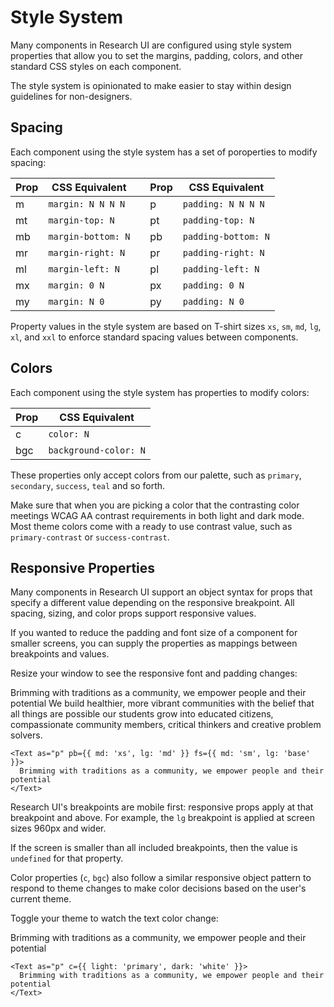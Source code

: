 
<Meta title="Getting Started / Style System" />

# Style System

Many components in Research UI are configured using style system properties that allow you to set the margins, padding, colors, and other standard CSS styles on each component.

The style system is opinionated to make easier to stay within design guidelines for non-designers.


## Spacing

Each component using the style system has a set of poroperties to modify spacing:

|Prop|CSS Equivalent||Prop|CSS Equivalent
|---|---|---|---|---
|m|<code>margin: N N N N</code>||p|<code>padding: N N N N</code>
|mt|<code>margin-top: N</code>||pt|<code>padding-top: N</code>
|mb|<code>margin-bottom: N</code>||pb|<code>padding-bottom: N</code>
|mr|<code>margin-right: N</code>||pr|<code>padding-right: N</code>
|ml|<code>margin-left: N</code>||pl|<code>padding-left: N</code>
|mx|<code>margin: 0 N</code>||px|<code>padding: 0 N</code>
|my|<code>margin: N 0</code>||py|<code>padding: N 0</code>

Property values in the style system are based on T-shirt sizes `xs`, `sm`, `md`, `lg`, `xl`, and `xxl` to enforce standard spacing values between components.


## Colors

Each component using the style system has properties to modify colors:

|Prop|CSS Equivalent
|---|---
|c|<code>color: N</code>
|bgc|<code>background-color: N</code>

These properties only accept colors from our palette, such as `primary`, `secondary`, `success`, `teal` and so forth.

Make sure that when you are picking a color that the contrasting color meetings WCAG AA contrast requirements in both light and dark mode. Most theme colors come with a ready to use contrast value, such as `primary-contrast` or `success-contrast`.


## Responsive Properties

Many components in Research UI support an object syntax for props that specify a different value depending on the responsive breakpoint. All spacing, sizing, and color props support responsive values.

If you wanted to reduce the padding and font size of a component for smaller screens, you can supply the properties as mappings between breakpoints and values.

Resize your window to see the responsive font and padding changes:

<Canvas withSource="open" withToolbar>
  <Card withBorder>
    <Text as="p" pb={{ md: 'xs', lg: 'md' }} fs={{ md: 'sm', lg: 'base' }}>
      Brimming with traditions as a community, we empower people and their potential
    </Text>
    <Text as="p" fs={{ md: 'sm', lg: 'base' }}>
      We build healthier, more vibrant communities with the belief that all things are possible our students grow into educated citizens, compassionate community members, critical thinkers and creative problem solvers.
    </Text>
  </Card>
</Canvas>

```tsx
<Text as="p" pb={{ md: 'xs', lg: 'md' }} fs={{ md: 'sm', lg: 'base' }}>
  Brimming with traditions as a community, we empower people and their potential
</Text>
```

Research UI's breakpoints are mobile first: responsive props apply at that breakpoint and above. For example, the `lg` breakpoint is applied at screen sizes 960px and wider.

If the screen is smaller than all included breakpoints, then the value is `undefined` for that property.

Color properties (`c`, `bgc`) also follow a similar responsive object pattern to respond to theme changes to make color decisions based on the user's current theme.

Toggle your theme to watch the text color change:

<Canvas withSource="open" withToolbar>
  <Card withBorder>
    <Text as="p" c={{ light: 'primary', dark: 'white' }}>
      Brimming with traditions as a community, we empower people and their potential
    </Text>
  </Card>
</Canvas>

```tsx
<Text as="p" c={{ light: 'primary', dark: 'white' }}>
  Brimming with traditions as a community, we empower people and their potential
</Text>
```


